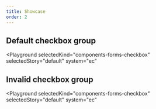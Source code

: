 ```yaml
---
title: Showcase
order: 2
---
```



## Default checkbox group

<Playground
  selectedKind="components-forms-checkbox"
  selectedStory="default"
  system="ec"
>
  <Html markup={checkboxDefault} />
</Playground>

## Invalid checkbox group

<Playground
  selectedKind="components-forms-checkbox"
  selectedStory="default"
  system="ec"
>
  <Html markup={checkboxInvalid} />
</Playground>

